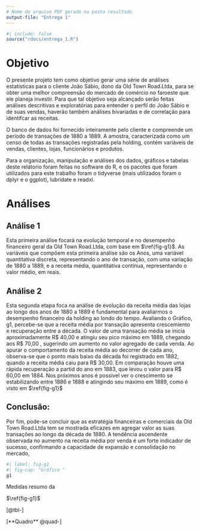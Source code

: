 ```yaml
---
# Nome do arquivo PDF gerado na pasta resultado
output-file: "Entrega 1"
---
```


```r
#| include: false
source("rdocs/entrega_1.R")
```


# Objetivo
O presente projeto tem como objetivo gerar uma série de análises estatísticas 
para o cliente João Sábio, dono da Old Town Road.Ltda, para se obter uma melhor
compreensão do mercado de comércio no faroeste que ele planeja investir. Para 
que tal objetivo seja alcançado serão feitas análises descritivas e exploratórias
para entender o perfil do João Sábio e de suas vendas, haverão também análises
bivariadas e de correlação para identifcar as receitas.

O banco de dados foi fornecido inteiramente pelo cliente e compreende um período
de transações de 1880 a 1889. A amostra, caracterizada como um censo de todas as
transações registradas pela holding, contém variáveis de vendas, clientes, lojas,
funcionários e produtos.

 Para a organização, manipulação e análises dos dados, gráficos e tabelas deste
relátorio foram feitas no software do R, e os pacotes que foram utilizados para 
este trabalho foram o tidyverse (mais utilizados foram o dplyr e o ggplot),
lubridate e readxl.



# Análises

## Análise 1
Esta primeira análise focará na evolução temporal e no desempenho financeiro
geral da Old Town Road.Ltda, com base em $\ref{fig-g1}$. 
As variáveis que compõem esta primeira análise são os Anos, uma variável 
quantitativa discreta, representando o ano de transação, 
com uma variação de 1880 a 1889, e a receita média, quantitativa contínua, 
representando o valor médio, em reais.

## Análise 2
 Esta segunda etapa foca na análise de evolução da receita média das lojas ao 
longo dos anos de 1880 a 1889 é fundamental para avaliarmos o desempenho 
financeiro da holding ao londo do tempo.
 Avaliando o Gráfico, g1, percebe-se que a receita média por transação apresenta
crescemiento e recuperação entre a década. O valor de uma transação média se 
inicia aproximadamente R$ 40,00 e atingiu seu pico máximo em 1889, chegando aos 
R$ 70,00 , sugerindo um aumento no valor agregado de cada venda.
  Ao apurar o comportamento da receita média ao decorrer de cada ano, observa-se 
que o ponto mais baixo da década foi registrado em 1882, quando a receita média 
caiu para R$ 30,00. Em comparação houve uma rápida recuperação a partid do ano 
em 1883, que levou o valor para R$ 60,00 em 1884. Nos próximos anos é possivel 
ver o crescimento se estabilizando entre 1886 e 1888 e atingindo seu máximo em 
1889, como é visto em $\ref{fig-g1}$

## Conclusão:

Por fim, pode-se concluir que as estratégia financeiras e comerciais da Old Town 
Road.Ltda tem se mostrada eficazes em agregar valor as suas transações ao longo 
da década de 1880. A tendência ascendente observada no aumento na receita média 
por venda é um forte indicador de sucesso, confirmando a capacidade de expansão 
e consolidação no mercado, 

```r
#| label: fig-g1
#| fig-cap: "Gráfico "
g1

```


::: {#quad- layout-align="center" quad-pos="H"}
```{=latex}



```

Medidas resumo da 
:::



::: {#tbl-modalidades layout-align="center" tbl-pos="H"}
```{=latex}


```


:::




$\ref{fig-g1}$

[@tbl-]


[**Quadro** @quad-]





